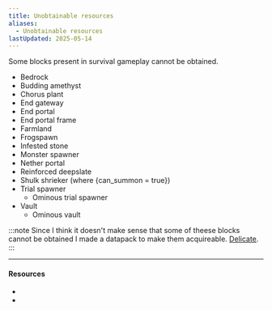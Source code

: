 ```yaml
---
title: Unobtainable resources
aliases:
  - Unobtainable resources
lastUpdated: 2025-05-14
---
```



Some blocks present in survival gameplay cannot be obtained.

- Bedrock
- Budding amethyst
- Chorus plant
- End gateway
- End portal
- End portal frame
- Farmland
- Frogspawn
- Infested stone
- Monster spawner
- Nether portal
- Reinforced deepslate
- Shulk shrieker (where \{can_summon = true})
- Trial spawner
	- Ominous trial spawner
- Vault
	- Ominous vault

:::note
Since I think it doesn't make sense that some of theese blocks cannot be obtained I made a datapack to make them acquireable. [Delicate](https://modrinth.com/datapack/delicate).
:::

---

#### Resources

- <Wiki path="w/Unobtainable_resource" />
- <Wiki path="w/Category:Unobtainable" name="Unobtainable" />